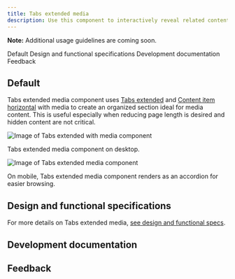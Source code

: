 ```yaml
---
title: Tabs extended media
description: Use this component to interactively reveal related content, or as a gateway to pages with more details.
---
```



<ComponentDescription name="Tabs extended media" type="layout" />

<InlineNotification>

**Note:** Additional usage guidelines are coming soon.

</InlineNotification>

<AnchorLinks>

<AnchorLink>Default</AnchorLink>
<AnchorLink>Design and functional specifications</AnchorLink>
<AnchorLink>Development documentation</AnchorLink>
<AnchorLink>Feedback</AnchorLink>

</AnchorLinks>

## Default

Tabs extended media component uses [Tabs extended](/components/tabs-extended) and [Content item horizontal](/components/content-item-horizontal) with media to create an organized section ideal for media content. This is useful especially when reducing page length is desired and hidden content are not critical.

<Row>
<Column colMd={8} colLg={12}>

![Image of Tabs extended with media component](../../images/component/tabs-extended-media/components--tabs-extended-media-1.jpg)

<Caption>
Tabs extended media component on desktop.
</Caption>

</Column>
</Row>

<Row>
<Column colMd={4} colLg={6}>

![Image of Tabs extended media component](../../images/component/tabs-extended-media/components--tabs-extended-media-2.jpg)

<Caption>
On mobile, Tabs extended media component renders as an accordion for easier browsing.
</Caption>

</Column>
</Row>

## Design and functional specifications

For more details on Tabs extended media, <a href="https://ibm.box.com/s/3sun8lo3gu2b4uaa4oxgpxrqit1m7t6i" target="_blank" rel="noreferrer noopener nofollow">see design and functional specs</a>.

## Development documentation

<ComponentStatus name="Tabs extended media" type="layout" />

## Feedback

<ComponentFeedback />
